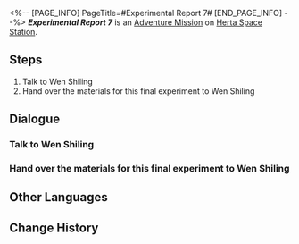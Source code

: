 <%-- [PAGE_INFO]
PageTitle=#Experimental Report 7#
[END_PAGE_INFO] --%>
{{Stub|Dialogue.}}
{{Mission Infobox
|id            = 8000177
|title         = 
|image         = <!--Mission Experimental Report 7.png-->
|type          = Adventure
|event_name    = 
|chapter       = 
|requirements  = 
* [[Trailblaze Mission]] ''[[The Past Will Return as an Avalanche]]'' completed
* [[Adventure Mission]] ''[[Experimental Report 6]]'' completed
* Reach [[Trailblaze Level]] 21
|summary       = <!--official mission summary from Fate's Atlas-->
|characters    = Trailblazer; Wen Shiling
|startLocation = [[Herta Space Station]] - [[Master Control Zone]]
|world         = Herta Space Station
|area          = Master Control Zone
|prev          = Experimental Report 6
|next          = 
|exp           = 
|credits       = 
|stellarJade   = 
|other         = 
}}
'''''Experimental Report 7''''' is an [[Adventure Mission]] on [[Herta Space Station]].

==Steps==
# Talk to Wen Shiling
# Hand over the materials for this final experiment to Wen Shiling

<!--
==Gameplay Notes==

--><!--
==Trial Character==

-->
==Dialogue==
{{Stub Dialogue}}
===Talk to Wen Shiling===
{{Mission Description|type=adventure|location=Master Control Zone|It's the final experiment, finally. Ask Wen Shiling what materials are still missing in this experiment.}}
{{Dialogue Start}}
:{{tx}}
{{Dialogue End}}

===Hand over the materials for this final experiment to Wen Shiling===
{{Mission Description|type=adventure|location=Master Control Zone|update|After settling on the final round of topics, hand over the materials to Wen Shiling, and you're done.}}
{{Dialogue Start}}
:{{tx}}
{{Dialogue End}}

==Other Languages==
{{Other Languages
|en   = Experimental Report 7
|zhs  = 实验报告•其七
|zht  = 實驗報告•其七
|ja   = 実験報告書・7
|ko   = 실험 보고서•7
|es   = Informe de experimento VII
|fr   = Rapport d'expérience 7
|ru   = Отчёт VII
|th   = รายงานการทดลอง 7
|vi   = Báo Cáo Thí Nghiệm 7
|de   = Experimentbericht 7
|id   = Laporan Eksperimen 7
|pt   = Relatório Experimental 7
}}

==Change History==
{{Change History|1.1}}

